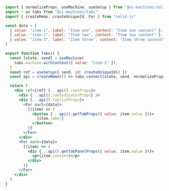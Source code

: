 ```jsx
import { normalizeProps, useMachine, useSetup } from "@ui-machines/solid"
import * as tabs from "@ui-machines/tabs"
import { createMemo, createUniqueId, For } from "solid-js"

const data = [
  { value: "item-1", label: "Item one", content: "Item one content" },
  { value: "item-2", label: "Item two", content: "Item two content" },
  { value: "item-3", label: "Item three", content: "Item three content" },
]

export function Tabs() {
  const [state, send] = useMachine(
    tabs.machine.withContext({ value: "item-1" }),
  )
  const ref = useSetup({ send, id: createUniqueId() })
  const api = createMemo(() => tabs.connect(state, send, normalizeProps))

  return (
    <div ref={ref} {...api().rootProps}>
      <div {...api().tabIndicatorProps} />
      <div {...api().tablistProps}>
        <For each={data}>
          {(item) => (
            <button {...api().getTabProps({ value: item.value })}>
              {item.label}
            </button>
          )}
        </For>
      </div>
      <For each={data}>
        {(item) => (
          <div {...api().getTabPanelProps({ value: item.value })}>
            <p>{item.content}</p>
          </div>
        )}
      </For>
    </div>
  )
}
```

